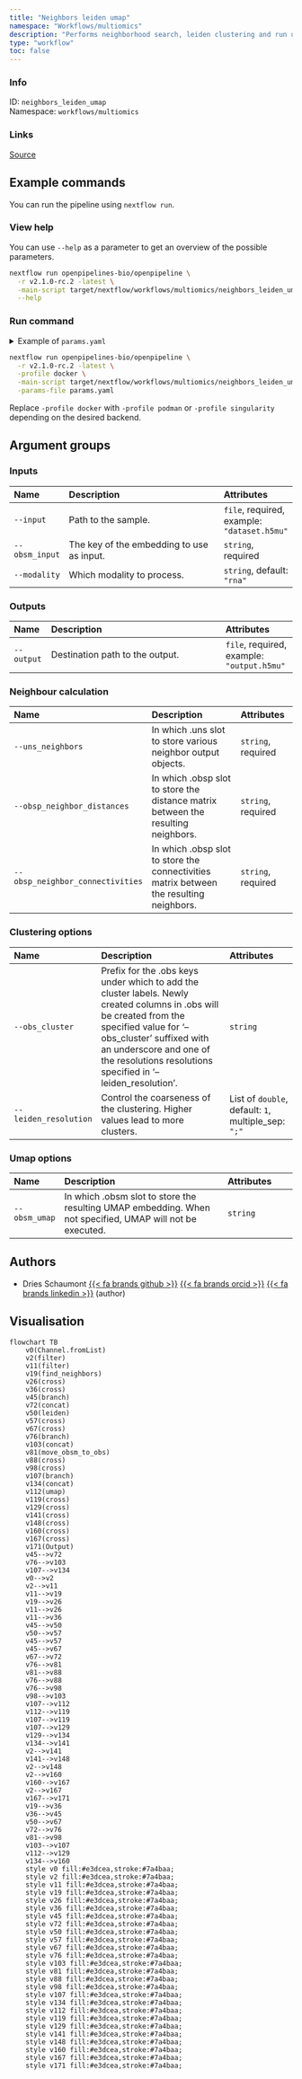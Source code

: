 ```yaml
---
title: "Neighbors leiden umap"
namespace: "Workflows/multiomics"
description: "Performs neighborhood search, leiden clustering and run umap on an integrated embedding."
type: "workflow"
toc: false
---
```


::: {.column-margin}

### Info

ID: `neighbors_leiden_umap`  
Namespace: `workflows/multiomics`

### Links
[Source](https://github.com/openpipelines-bio/openpipeline/blob/v2.1.0-rc.2/src/workflows/multiomics/neighbors_leiden_umap/config.vsh.yaml){.btn-action .btn-sm .btn-info .btn role="button"}

:::



## Example commands

You can run the pipeline using `nextflow run`.

### View help

You can use `--help` as a parameter to get an overview of the possible parameters.

```bash
nextflow run openpipelines-bio/openpipeline \
  -r v2.1.0-rc.2 -latest \
  -main-script target/nextflow/workflows/multiomics/neighbors_leiden_umap/main.nf \
  --help
```

### Run command

<details>
<summary>Example of `params.yaml`</summary>
```yaml
# Inputs
input: # please fill in - example: "dataset.h5mu"
obsm_input: # please fill in - example: "foo"
modality: "rna"

# Outputs
# output: "$id.$key.output.h5mu"

# Neighbour calculation
uns_neighbors: # please fill in - example: "foo"
obsp_neighbor_distances: # please fill in - example: "foo"
obsp_neighbor_connectivities: # please fill in - example: "foo"

# Clustering options
# obs_cluster: "foo"
leiden_resolution: [1.0]

# Umap options
# obsm_umap: "foo"

# Nextflow input-output arguments
publish_dir: # please fill in - example: "output/"
# param_list: "my_params.yaml"

# Arguments
```
</details>

```bash
nextflow run openpipelines-bio/openpipeline \
  -r v2.1.0-rc.2 -latest \
  -profile docker \
  -main-script target/nextflow/workflows/multiomics/neighbors_leiden_umap/main.nf \
  -params-file params.yaml
```

:::{.callout-note}
Replace `-profile docker` with `-profile podman` or `-profile singularity` depending on the desired backend.
:::

## Argument groups

### Inputs

|Name           |Description                               |Attributes                                  |
|:----------|:--------------------------------------------------|:--------------------|
|`--input`      |Path to the sample.                       |`file`, required, example: `"dataset.h5mu"` |
|`--obsm_input` |The key of the embedding to use as input. |`string`, required                          |
|`--modality`   |Which modality to process.                |`string`, default: `"rna"`                  |


### Outputs

|Name       |Description                     |Attributes                                 |
|:----------|:--------------------------------------------------|:--------------------|
|`--output` |Destination path to the output. |`file`, required, example: `"output.h5mu"` |


### Neighbour calculation

|Name                             |Description                                                                             |Attributes         |
|:----------|:--------------------------------------------------|:--------------------|
|`--uns_neighbors`                |In which .uns slot to store various neighbor output objects.                            |`string`, required |
|`--obsp_neighbor_distances`      |In which .obsp slot to store the distance matrix between the resulting neighbors.       |`string`, required |
|`--obsp_neighbor_connectivities` |In which .obsp slot to store the connectivities matrix between the resulting neighbors. |`string`, required |


### Clustering options

|Name                  |Description                                                                                                                                                                                                                                                        |Attributes                                          |
|:----------|:--------------------------------------------------|:--------------------|
|`--obs_cluster`       |Prefix for the .obs keys under which to add the cluster labels. Newly created columns in .obs will  be created from the specified value for '--obs_cluster' suffixed with an underscore and one of the resolutions resolutions specified in '--leiden_resolution'. |`string`                                            |
|`--leiden_resolution` |Control the coarseness of the clustering. Higher values lead to more clusters.                                                                                                                                                                                     |List of `double`, default: `1`, multiple_sep: `";"` |


### Umap options

|Name          |Description                                                                                               |Attributes |
|:----------|:--------------------------------------------------|:--------------------|
|`--obsm_umap` |In which .obsm slot to store the resulting UMAP embedding. When not specified, UMAP will not be executed. |`string`   |

## Authors


  * Dries Schaumont [{{< fa brands github >}}](https://github.com/DriesSchaumont) [{{< fa brands orcid >}}](https://orcid.org/0000-0002-4389-0440) [{{< fa brands linkedin >}}](https://linkedin.com/in/dries-schaumont) (author)

## Visualisation

```mermaid
flowchart TB
    v0(Channel.fromList)
    v2(filter)
    v11(filter)
    v19(find_neighbors)
    v26(cross)
    v36(cross)
    v45(branch)
    v72(concat)
    v50(leiden)
    v57(cross)
    v67(cross)
    v76(branch)
    v103(concat)
    v81(move_obsm_to_obs)
    v88(cross)
    v98(cross)
    v107(branch)
    v134(concat)
    v112(umap)
    v119(cross)
    v129(cross)
    v141(cross)
    v148(cross)
    v160(cross)
    v167(cross)
    v171(Output)
    v45-->v72
    v76-->v103
    v107-->v134
    v0-->v2
    v2-->v11
    v11-->v19
    v19-->v26
    v11-->v26
    v11-->v36
    v45-->v50
    v50-->v57
    v45-->v57
    v45-->v67
    v67-->v72
    v76-->v81
    v81-->v88
    v76-->v88
    v76-->v98
    v98-->v103
    v107-->v112
    v112-->v119
    v107-->v119
    v107-->v129
    v129-->v134
    v134-->v141
    v2-->v141
    v141-->v148
    v2-->v148
    v2-->v160
    v160-->v167
    v2-->v167
    v167-->v171
    v19-->v36
    v36-->v45
    v50-->v67
    v72-->v76
    v81-->v98
    v103-->v107
    v112-->v129
    v134-->v160
    style v0 fill:#e3dcea,stroke:#7a4baa;
    style v2 fill:#e3dcea,stroke:#7a4baa;
    style v11 fill:#e3dcea,stroke:#7a4baa;
    style v19 fill:#e3dcea,stroke:#7a4baa;
    style v26 fill:#e3dcea,stroke:#7a4baa;
    style v36 fill:#e3dcea,stroke:#7a4baa;
    style v45 fill:#e3dcea,stroke:#7a4baa;
    style v72 fill:#e3dcea,stroke:#7a4baa;
    style v50 fill:#e3dcea,stroke:#7a4baa;
    style v57 fill:#e3dcea,stroke:#7a4baa;
    style v67 fill:#e3dcea,stroke:#7a4baa;
    style v76 fill:#e3dcea,stroke:#7a4baa;
    style v103 fill:#e3dcea,stroke:#7a4baa;
    style v81 fill:#e3dcea,stroke:#7a4baa;
    style v88 fill:#e3dcea,stroke:#7a4baa;
    style v98 fill:#e3dcea,stroke:#7a4baa;
    style v107 fill:#e3dcea,stroke:#7a4baa;
    style v134 fill:#e3dcea,stroke:#7a4baa;
    style v112 fill:#e3dcea,stroke:#7a4baa;
    style v119 fill:#e3dcea,stroke:#7a4baa;
    style v129 fill:#e3dcea,stroke:#7a4baa;
    style v141 fill:#e3dcea,stroke:#7a4baa;
    style v148 fill:#e3dcea,stroke:#7a4baa;
    style v160 fill:#e3dcea,stroke:#7a4baa;
    style v167 fill:#e3dcea,stroke:#7a4baa;
    style v171 fill:#e3dcea,stroke:#7a4baa;

```

